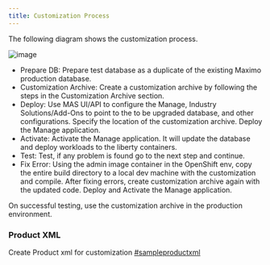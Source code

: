 ```yaml
---
title: Customization Process
---           
```


The following diagram shows the customization process.

![image](images/customizationflow.png)



- Prepare DB:  Prepare test database as a duplicate of the existing Maximo production database.
- Customization Archive:  Create a customization archive by following the steps in the Customization Archive section.
- Deploy: Use MAS UI/API to configure the Manage, Industry Solutions/Add-Ons to point to the to be upgraded database, and other configurations.  Specify the location of the customization archive. Deploy the Manage application.
- Activate: Activate the Manage application. It will update the database and deploy workloads to the liberty containers.
- Test: Test, if any problem is found go to the next step and continue.
- Fix Error: Using the admin image container in the OpenShift env, copy the entire build directory to a local dev machine with the customization and compile. 
After fixing errors, create customization archive again with the updated code. Deploy and Activate the Manage application.

On successful testing, use the customization archive in the production environment.

### Product XML

Create Product xml for customization [#sampleproductxml](https://developer.ibm.com/static/site-id/155/maximodev/dbcguide/#_the_product_xml_file)

